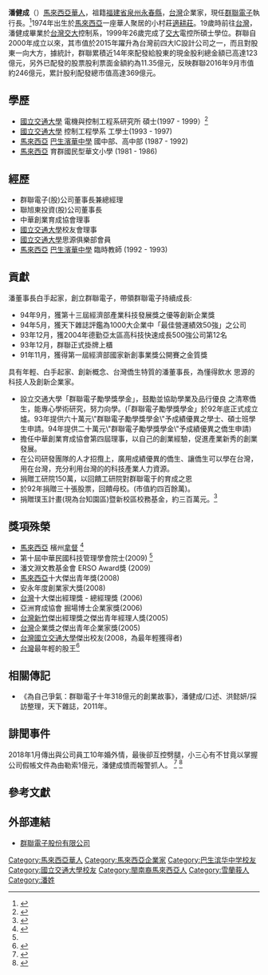 {{infobox scientist
  | name        = 潘健成
  | other_name =Pua Khein Seng {{small|（身份证姓名）}}
  | image       = 
  | birth_date  = {{birth date|df=y|1974|6|15}}
  | birth_place = {{MYS}}[[雪兰莪州|雪兰莪州]][[適耕莊|適耕莊]]
  | nationality = {{馬來西亞}}
  | workplaces  = [[群聯電子|群聯電子]]
  | alma_mater  = {{flatlist|
[[國立交通大學|國立交通大學]]
}}
  | known_for   = [[群聯電子|群聯電子]]創辦人
  }}

'''潘健成'''（{{bd|1974年|6月15日|catIdx=G}}）[[馬來西亞華人|馬來西亞華人]]，祖籍[[福建省|福建省]][[泉州|泉州]][[永春縣|永春縣]]，[[台灣|台灣]]企業家，現任[[群聯電子|群聯電子]]執行長。<ref>{{Cite web |url=http://www.pac.nctu.edu.tw/Alumni/greatAlumni_more.php?id=102 |title=國立交通大學秘書處潘健成簡介 |access-date=2015-04-14 |archive-date=2016-09-23 |archive-url=https://web.archive.org/web/20160923192446/http://www.pac.nctu.edu.tw/Alumni/greatAlumni_more.php?id=102 |dead-url=no }}</ref>1974年出生於[[馬來西亞|馬來西亞]]一座華人聚居的小村莊[[適耕莊|適耕莊]]。19歲時前往[[台灣|台灣]]，潘健成畢業於[[台灣|台灣]][[國立交通大學|交大]]控制系，1999年26歲完成了[[國立交通大學|交大]]電控所碩士學位。群聯自2000年成立以來，其市值於2015年躍升為台灣前四大IC設計公司之一，而且對股東一向大方，據統計，群聯累積近14年來配發給股東的現金股利總金額已高達123億元，另外已配發的股票股利票面金額約為11.35億元，反映群聯2016年9月市值約246億元，累計股利配發總市值高達369億元。

==學歷==
* [[國立交通大學|國立交通大學]] 電機與控制工程系研究所 碩士(1997 - 1999）<ref name="#1">{{Cite web |url=http://www.osa.nchu.edu.tw/osa/grwork/career/20111213.pdf |title=群聯電子的創業經驗-為自己爭氣 |access-date=2015-04-14 |archive-date=2017-03-29 |archive-url=https://web.archive.org/web/20170329121937/http://www.osa.nchu.edu.tw/osa/grwork/career/20111213.pdf |dead-url=no }}</ref>
* [[國立交通大學|國立交通大學]] 控制工程學系 工學士(1993 - 1997) 
* [[馬來西亞|馬來西亞]] [[巴生濱華中學|巴生濱華中學]] 國中部、高中部 (1987 - 1992)
* [[馬來西亞|馬來西亞]] 育群國民型華文小學 (1981 - 1986)

==經歷==
* 群聯電子(股)公司董事長兼總經理
* 聯旭東投資(股)公司董事長
* 中華創業育成協會理事
* [[國立交通大學|國立交通大學]]校友會理事
* [[國立交通大學|國立交通大學]]思源俱樂部會員
* [[馬來西亞|馬來西亞]] [[巴生濱華中學|巴生濱華中學]] 臨時教師 (1992 - 1993)

==貢獻==

潘董事長白手起家，創立群聯電子，帶領群聯電子持續成長:
*94年9月，獲第十三屆經濟部產業科技發展獎之優等創新企業獎
*94年5月，獲天下雜誌評鑑為1000大企業中「最佳營運績效50強」之公司
*93年12月，獲2004年德勤亞太區高科技快速成長500強公司第12名
*93年12月，群聯正式掛牌上櫃
*91年11月，獲得第一屆經濟部國家新創事業獎公開賽之金質獎

具有年輕、白手起家、創新概念、台灣僑生特質的潘董事長，為懂得飲水 
思源的科技人及創新企業家。
*設立交通大學「群聯電子勵學獎學金」，鼓勵並協助學業及品行優良 之清寒僑生，能專心學術研究，努力向學。(「群聯電子勵學獎學金」於92年底正式成立爐。93年提供六十萬元\"群聯電子勵學獎學金\"予成績優異之學士、碩士班學生申請。94年提供二十萬元\"群聯電子勵學獎學金\"予成績優異之僑生申請)
*擔任中華創業育成協會第四屆理事，以自己的創業經驗，促進產業新秀的創業發展。
*在公司研發團隊的人才招攬上，廣用成績優異的僑生、讓僑生可以學在台灣，用在台灣，充分利用台灣的的科技產業人力資源。
*捐贈工研院150萬，以回饋工研院對群聯電于的育成之恩
*於92年捐贈三十張股票，回饋母校。(市值約四百餘萬)。
*捐贈璞玉計畫(現為台知園區)暨新校區校務基金，約三百萬元。<ref>{{Cite web |url=http://nctualumni.nctu.edu.tw/index.php/greatalumni/181-94/353-2014-07-16-03-32-33 |title=國立交通大學傑出校友 |access-date=2015-04-14 |archive-date=2015-09-13 |archive-url=https://web.archive.org/web/20150913024353/http://nctualumni.nctu.edu.tw/index.php/greatalumni/181-94/353-2014-07-16-03-32-33 |dead-url=yes }}</ref>

==獎項殊榮==
* [[馬來西亞|馬來西亞]] 檳州[[拿督|拿督]] <ref>{{Cite web |url=http://www.orientaldaily.com.my/nation/gn21067 |title=存档副本 |access-date=2017-03-24 |archive-date=2017-03-25 |archive-url=https://web.archive.org/web/20170325203131/http://www.orientaldaily.com.my/nation/gn21067 |dead-url=no }}</ref>
* 第十屆中華民國科技管理學會院士(2009) <ref name="#1"/>
* 潘文淵文教基金會 ERSO Award獎 (2009)
* [[馬來西亞|馬來西亞]]十大傑出青年獎(2008)
* 安永年度創業家大獎(2008)
* [[台灣|台灣]]十大傑出經理獎 - 總經理獎 (2006) 
* 亞洲育成協會 掘場博士企業家獎(2006) 
* [[台灣|台灣]][[新竹|新竹]]傑出經理獎之傑出青年經理人獎(2005) 
* [[台灣|台灣]]企業獎之傑出青年企業家獎(2005)
* [[台灣|台灣]][[國立交通大學|國立交通大學]]傑出校友(2008，為最年輕獲得者)
* [[台灣|台灣]]最年輕的股王<ref>{{Cite web |url=http://www.fsi.com.my/%E6%BD%98%E5%BB%BA%E6%88%90%EF%BC%9A%E5%8F%AA%E8%A6%81%E6%9C%89%E6%A2%A6%E6%83%B3%EF%BC%8C%E8%B7%AF%E5%B0%B1%E4%B8%8D%E4%BC%9A%E5%A4%AA%E9%81%A5%E8%BF%9C%EF%BC%81/ |title=潘健成：只要有夢想，路就不會太遙遠！ |access-date=2015-04-14 |archive-date=2021-01-27 |archive-url=https://web.archive.org/web/20210127065117/https://www.fsi.com.my/%E6%BD%98%E5%BB%BA%E6%88%90%EF%BC%9A%E5%8F%AA%E8%A6%81%E6%9C%89%E6%A2%A6%E6%83%B3%EF%BC%8C%E8%B7%AF%E5%B0%B1%E4%B8%8D%E4%BC%9A%E5%A4%AA%E9%81%A5%E8%BF%9C%EF%BC%81/ |dead-url=no }}</ref>

==相關傳記==

*《為自己爭氣：群聯電子十年318億元的創業故事》，潘健成/口述、洪懿妍/採訪整理，天下雜誌，2011年。

==誹聞事件==
2018年1月傳出與公司員工10年婚外情，最後卻互控劈腿，小三心有不甘竟以掌握公司假帳文件為由勒索1億元，潘健成憤而報警抓人。
<ref>{{cite web|url=https://news.cnyes.com/news/id/4024402|title=群聯潘健成證實遭勒索 發四點聲明|access-date=2019-07-31|archive-date=2019-07-31|archive-url=https://web.archive.org/web/20190731104009/https://news.cnyes.com/news/id/4024402|dead-url=no}}</ref>
<ref>{{cite web|url=https://www.mirrormedia.mg/story/20180124inv004/|title=小三拿假帳資料索1億　群聯潘健成陷桃色風暴|access-date=2019-07-31|archive-date=2019-07-31|archive-url=https://web.archive.org/web/20190731104042/https://www.mirrormedia.mg/story/20180124inv004|dead-url=no}}</ref>

==參考文獻==
{{reflist}}

==外部連結==

*[http://www.phison.com/Traditional/main.asp 群聯電子股份有限公司] {{Wayback|url=http://www.phison.com/Traditional/main.asp |date=20200815170043 }}

[[Category:馬來西亞華人|Category:馬來西亞華人]]
[[Category:馬來西亞企業家|Category:馬來西亞企業家]]
[[Category:巴生滨华中学校友|Category:巴生滨华中学校友]]
[[Category:國立交通大學校友|Category:國立交通大學校友]]
[[Category:閩南裔馬來西亞人|Category:閩南裔馬來西亞人]]
[[Category:雪蘭莪人|Category:雪蘭莪人]]
[[Category:潘姓|Category:潘姓]]
